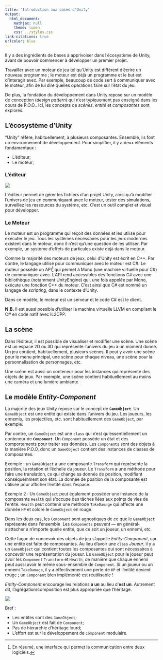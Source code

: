 ```yaml
---
title: "Introduction aux bases d'Unity"
output:
  html_document:
    mathjax: null
    theme: lumen
    css: ../styles.css
link-citations: true
urlcolor: blue
---
```


Il y a des ingrédients de bases à apprivoiser dans l'écosystème de Unity, avant de pouvoir commencer à développer un premier projet.

Travailler avec un moteur de jeu tel qu'Unity est différent d'écrire un nouveau programme ; le moteur est déjà un programme et le but est d'interagir avec. Par exemple, beaucoup de code sert à communiquer avec le moteur, afin de lui dire quelles opérations faire sur l'état du jeu.

De plus, la fondation du développement dans Unity repose sur un modèle de conception (_design pattern_) qui n'est typiquement pas enseigné dans les cours de P.O.O.. Ici, les concepts de _scènes_, _entité_ et _composantes_ sont explorés.

## L'écosystème d'Unity
"Unity" réfère, habituellement, à plusieurs composantes. Ensemble, ils font un environnement de développement. Pour simplifier, il y a deux éléments fondamentaux :

* L'éditeur;
* Le moteur;

### L'éditeur

![](unityeditor.png)

L'éditeur permet de gérer les fichiers d'un projet Unity, ainsi qu'à modifier l'univers de jeu en communiquant avec le moteur, tester des simulations, surveillez les ressources du système, etc. C'est un outil complet et visuel pour développer.

### Le Moteur
Le moteur est un programme qui reçoit des données et les utilise pour exécuter le jeu. Tous les systèmes nécessaires pour les jeux modernes existent dans le moteur, donc il n'est qu'une question de les utiliser. Par exemple, un système d'effets de particules existe déjà dans le moteur.

Comme la majorité des moteurs de jeux, celui d'Unity est écrit en C++. Par contre, le langage utilisé pour communiquer avec le moteur est C#. Le moteur possède un API[^1] qui permet à Mono (une machine virtuelle pour C#) de communiquer avec. L'API rend accessibles des fonctions C# avec une bibliothèque (notamment UnityEngine) qui, une fois appelée par Mono, exécute une fonction C++ du moteur. C'est ainsi que C# est nommé un langage de _scripting_, dans le contexte d'Unity.

Dans ce modèle, le moteur est un serveur et le code C# est le client.	

**N.B.** Il est aussi possible d'utiliser la machine virtuelle LLVM en compilant le C# en code natif avec IL2CPP.

## La scène
Dans l'éditeur, il est possible de visualiser et modifier une scène. Une scène est un espace 2D ou 3D qui représente l'univers du jeu à un moment donné. Un jeu contient, habituellement, plusieurs scènes. Il peut y avoir une scène pour le menu principal, une scène pour chaque niveau, une scène pour la personnalisation de personnages, etc.

Une scène est aussi un conteneur pour les instances qui représente des objets de jeux. Par exemple, une scène contient habituellement au moins une caméra et une lumière ambiante.

## Le modèle _Entity-Component_
La majorité des jeux Unity repose sur le concept de **`GameObject`**. Un `GameObject` est une entité qui existe dans l'univers du jeu. Les joueurs, les ennemis, les projectiles, etc. sont habituellement des `GameObject`, par exemple.

Par contre, un `GameObject` est une `class` qui n'est qu'essentiellement un conteneur de **`Component`**. Un `Component` possède un état et des comportements pour traiter ses données. Les `Components` sont des objets à la manière P.O.O, donc un `GameObject` contient des instances de classes de composantes.

Exemple : un `GameObject` a une composante `Transform` qui représente la position, la rotation et l'échelle du joueur. Le `Transform` a une méthode pour faire une translation, ce qui change sa donnée de position, modifiant conséquemment son état. La donnée de position de la composante est utilisée pour afficher l'entité dans l'espace. 

Exemple 2 : Un `GameObject` peut également posséder une instance de la composante `Health` qui s'occupe des tâches liées aux points de vies de l'entité. `Health` peut contenir une méthode `TakeDamage` qui affecte une donnée `HP` et colore le `GameObject` en rouge.

Dans les deux cas, les `Component` sont agnostiques de ce que le `GameObject` représente dans l'ensemble. Les `Components` peuvent — en général­ s'attacher à n'importe quelle entité, que ce soit un joueur, un ennemi, etc.

Cette façon de concevoir des objets de jeu s'appelle _Entity-Component_, car une entité est faite de composantes. Au lieu d'avoir une `class` _Joueur_, il y a un `GameObject` qui contient toutes les composantes qui sont nécessaires à concevoir une représentation du joueur. Le `GameObject` pour le joueur peut avoir les `Component` `Transform` et `Health`, de manière que chaque ennemi peut aussi avoir le même sous-ensemble de `Component`. Si un joueur ou un ennemi `TakeDamage`, il y a effectivement une perte de `HP` et l'entité devient rouge ; un `Component` bien implémenté est réutilisable !

_Entity-Component_ encourage les relations **a un** au lieu d'**est un**. Autrement dit, l'agrégation/composition est plus appropriée que l'héritage. 

![](diag1.svg)

Bref :

* Les entités sont des `GameObject`;
* Un `GameObject` est fait de `Component`;
* Pas de hierarchie d'héritage lourd;
* L'effort est sur le développement de `Component` modulaire.

[^1]: En résumé, une interface qui permet la communication entre deux logiciels.

